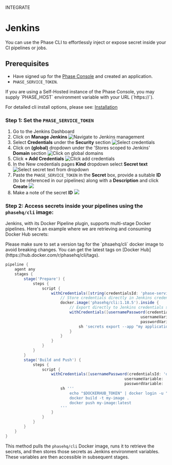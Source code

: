 

<Tag variant="small">INTEGRATE</Tag>

# Jenkins

You can use the Phase CLI to effortlessly inject or expose secret inside your CI pipelines or jobs.

## Prerequisites

- Have signed up for the [Phase Console](https://console.phase.dev) and created an application.
- `PHASE_SERVICE_TOKEN`.

<Note>
  If you are using a Self-Hosted instance of the Phase Console, you may supply
  `PHASE_HOST` environment variable with your URL (`https://<HOST>`).
</Note>

For detailed cli install options, please see: [Installation](/cli/install)


### Step 1: Set the `PHASE_SERVICE_TOKEN`

1. Go to the Jenkins Dashboard
2. Click on **Manage Jenkins**
![Navigate to Jenkins management](/assets/images/platform-integrations/jenkins/step-1/1-nagivate-to-manage-jenkins.png)
3. Select **Credentials** under the **Security** section
![Select credentials](/assets/images/platform-integrations/jenkins/step-1/2-go-to-credentials-under-the-security-section.png)
4. Click on **(global)** dropdown under the 'Stores scoped to Jenkins' **Domain** section
![Click on global domains](/assets/images/platform-integrations/jenkins/step-1/3-stores-scoped-to-jenkins-click-global.png)
5. Click **+ Add Credentials**
![Click add credentials](/assets/images/platform-integrations/jenkins/step-1/4-click-add-credetials.png)
6. In the New credentials pages **Kind** dropdown select **Secret text**
![Select secret text from dropdown](/assets/images/platform-integrations/jenkins/step-1/5-choose-secret-text-from-kind-dropdown.png)
7. Paste the `PHASE_SERVICE_TOKEN` in the **Secret** box, provide a suitable **ID** (to be referenced in our pipelines) along with a **Description** and click **Create**
![](/assets/images/platform-integrations/jenkins/step-1/6-enter-cred.png)
8. Make a note of the secret **ID**
![](/assets/images/platform-integrations/jenkins/step-1/7-creadential-created.png)

### Step 2: Access secrets inside your pipelines using the `phasehq/cli` image:

Jenkins, with its Docker Pipeline plugin, supports multi-stage Docker pipelines. Here's an example where we are retrieving and consuming Docker Hub secrets:

<Note>
Please make sure to set a version tag for the `phsaehq/cli` docker image to avoid breaking changes. You can get the latest tags on [Docker Hub](https://hub.docker.com/r/phasehq/cli/tags).
</Note>

```groovy
pipeline {
    agent any
    stages {
        stage('Prepare') {
            steps {
                script {
                    withCredentials([string(credentialsId: 'phase-service-token', variable: 'PHASE_SERVICE_TOKEN')]) {
                        // Store credentials directly in Jenkins credential store
                        docker.image('phasehq/cli:1.18.5').inside {
                            // Export directly to Jenkins credentials store
                            withCredentials([usernamePassword(credentialsId: 'docker-credentials', 
                                                           usernameVariable: 'DOCKERHUB_USERNAME', 
                                                           passwordVariable: 'DOCKERHUB_TOKEN')]) {
                                sh 'secrets export --app "my application name" --env prod DOCKERHUB_USERNAME DOCKERHUB_TOKEN'
                            }
                        }
                    }
                }
            }
        }
        stage('Build and Push') {
            steps {
                script {
                    withCredentials([usernamePassword(credentialsId: 'docker-credentials', 
                                                    usernameVariable: 'DOCKERHUB_USERNAME', 
                                                    passwordVariable: 'DOCKERHUB_TOKEN')]) {
                        sh '''
                            echo "$DOCKERHUB_TOKEN" | docker login -u "$DOCKERHUB_USERNAME" --password-stdin
                            docker build -t my-image .
                            docker push my-image:latest
                        '''
                    }
                }
            }
        }
    }
}
```

This method pulls the `phasehq/cli` Docker image, runs it to retrieve the secrets, and then stores those secrets as Jenkins environment variables. These variables are then accessible in subsequent stages.
